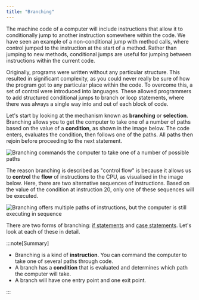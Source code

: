 ```yaml
---
title: "Branching"
---
```


<div class="not-content">
  <YouTube id="l9jxS9f2inU" params="fs=1&modestbranding=1&rel=0"/>
</div>

The machine code of a computer will include instructions that allow it to conditionally jump to another instruction somewhere within the code. We have seen an example of a non-conditional jump with method calls, where control jumped to the instruction at the start of a method. Rather than jumping to new methods, conditional jumps are useful for jumping between instructions within the current code.

Originally, programs were written without any particular structure. This resulted in significant complexity, as you could never really be sure of how the program got to any particular place within the code. To overcome this, a set of control were introduced into languages. These allowed programmers to add structured conditional jumps to branch or loop statements, where there was always a single way into and out of each block of code.

Let's start by looking at the mechanism known as **branching** or **selection**. Branching allows you to get the computer to take one of a number of paths based on the value of a **condition**, as shown in the image below. The code enters, evaluates the condition, then follows one of the paths. All paths then rejoin before proceeding to the next statement.

![Branching commands the computer to take one of a number of possible paths](./images/branching.png "Branching commands the computer to take one of a number of possible paths")

The reason branching is described as "control flow" is because it allows us to **control** the **flow** of instructions to the CPU, as visualised in the image below.
Here, there are two alternative sequences of instructions.
Based on the value of the condition at instruction 20, only one of these sequences will be executed.

![Branching offers multiple paths of instructions, but the computer is still executing in sequence](./images/branch-flow-concept.png)

There are two forms of branching: [if statements](/book/part-1-instructions/3-control-flow/2-trailside/03-1-if) and [case statements](/book/part-1-instructions/3-control-flow/2-trailside/03-2-case).
Let's look at each of these in detail.

:::note[Summary]

- Branching is a kind of **instruction**. You can command the computer to take one of several paths through code.
- A branch has a **condition** that is evaluated and determines which path the computer will take.
- A branch will have one entry point and one exit point.

:::
